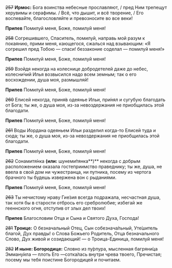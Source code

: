 ~~257~~ **Ирмос:** Бога воинства небесные прославляют, / пред Ним трепещут херувимы и серафимы. / Всё, что дышит, и всё творение, / Его воспевайте, благословляйте и превозносите во все веки!

**Припев** Помилуй меня, Боже, помилуй меня!

~~258~~ Согрешившего, Спаситель, помилуй, направь мой разум к покаянию, прими меня, кающегося, сжалься над взывающим: «Я согрешил пред Тобою — спаси! беззаконие соделал — помилуй меня!»

**Припев** Помилуй меня, Боже, помилуй меня!

~~259~~ Взойдя некогда на колеснице добродетелей даже до небес, колесни́чий Илья возвысился надо всем земным; так о его восхождении, душа моя, размышляй!

**Припев** Помилуй меня, Боже, помилуй меня!

~~260~~ Елисей некогда, приня́в одеянье Ильи, при́нял и сугубую благодать от Бога; ты же, о душа моя, из-за невоздержания не приобщилась этой благодати.

**Припев** Помилуй меня, Боже, помилуй меня!

~~261~~ Воды Иордана одеяньем Ильи разделил когда-то Елисей туда и сюда; ты же, о душа моя, из-за невоздержания не приобщилась этой благодати.

**Припев** Помилуй меня, Боже, помилуй меня!

~~262~~ Сонамитя́нка **(или:** шунеми́тянка**)** некогда с добрым расположением оказала гостеприимство праведнику; ты же, душа, не ввела в свой дом ни чужестранца, ни путника, посему из чертога брачного ты будешь извержена вон с рыданиями.

**Припев** Помилуй меня, Боже, помилуй меня!

~~263~~ Ты нечистому нраву Гие́зия всегда подражала, несчастная душа, так хотя бы в старости отбрось его сребролюбие; избегай же гееннского огня, отступив от злых дел твоих!

**Припев** Благословим Отца и Сына и Святого Духа, Господа!

~~281~~ **Троице:** О безначальный Отец, Сын собезнача́льный, Уте́шитель благой, Дух правды! о Слова Божьего Родитель, Отца безначального Слово, Дух живой и созидающий! — о Троица-Единица, помилуй меня!

~~282~~ **И ныне: Богородице:** Словно из пу́рпура, мысленная багряни́ца Эмману́ила — плоть Его —сотка́лась внутри чрева твоего, Пречистая; посему мы тебя поистине Богородицей и почитаем.
